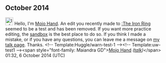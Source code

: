 <article id="44034753" title=User talk:XNationNinja>
	<talkpage id="44034753" title="User talk:XNationNinja">
== October 2014 ==

[[File:Information.svg|25px|alt=|link=]] Hello, I'm [[User:Mojo Hand|Mojo Hand]]. An edit you recently made to [[:The Iron Ring]] seemed to be a test and has been removed. If you want more practice editing, the [[Wikipedia:Sandbox|sandbox]] is the best place to do so. If you think I made a mistake, or if you have any questions, you can leave me a message on [[User_talk:Mojo Hand|my talk page]]. Thanks. &lt;!-- Template:Huggle/warn-test-1 --&gt;&lt;!-- Template:uw-test1 --&gt;&lt;span style=&quot;font-family: Maiandra GD&quot;&gt;[[User:Mojo Hand|Mojo Hand]] ''([[User talk:Mojo Hand|talk]])''&lt;/span&gt; 01:32, 6 October 2014 (UTC)
	</talkpage>
</article>